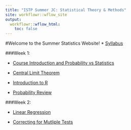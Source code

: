 ```yaml
---
title: "ISTP Summer JC: Statistical Theory & Methods"
site: workflowr::wflow_site
output:
  workflowr::wflow_html:
    toc: false
---
```

#Welcome to the Summer Statistics Website! 
* [Syllabus](syllabus.html) 

###Week 1:

* [Course Introduction and Probability vs Statistics](introCourse.html)

* [Central Limit Theorem](CLT.html)

* [Introduction to R](introR.html)

* [Probability Review](ProbabilityReview.html)

###Week 2:

* [Linear Regression](linearRegression.html)

* [Correcting for Mutliple Tests](multipleTesting.html)
